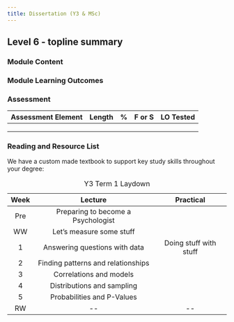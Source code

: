 ```yaml
---
title: Dissertation (Y3 & MSc)
---
```


## Level 6 - topline summary

### Module Content

### Module Learning Outcomes

### Assessment

| Assessment Element | Length | \%  | F or S | LO Tested |
|--------------------|--------|-----|--------|-----------|
|                    |        |     |        |           |
|                    |        |     |        |           |
|                    |        |     |        |           |

### Reading and Resource List

We have a custom made textbook to support key study skills throughout
your degree:

\newpage

| Week |              Lecture               |       Practical        |
|:----:|:----------------------------------:|:----------------------:|
| Pre  | Preparing to become a Psychologist |                        |
|  WW  |      Let's measure some stuff      |                        |
|  1   |   Answering questions with data    | Doing stuff with stuff |
|  2   | Finding patterns and relationships |                        |
|  3   |      Correlations and models       |                        |
|  4   |     Distributions and sampling     |                        |
|  5   |     Probabilities and P-Values     |                        |
|  RW  |                \--                 |          \--           |

: Y3 Term 1 Laydown
